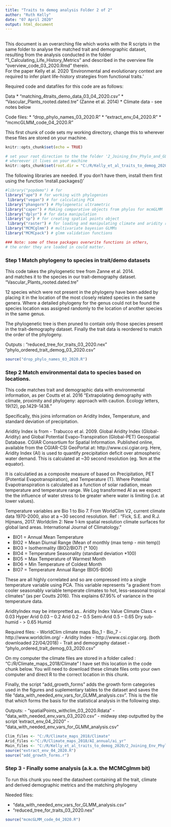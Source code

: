 ```yaml
---
title: "Traits to demog analysis Folder 2 of 2"
author: "Ruth Kelly"
date: "07 April 2020"
output: html_document
---
```



## 

This document is an overarching file which works with the R scripts in the same folder to analyse the matched trait and demographic dataset, resulting from the analysis conducted in the folder "1_Calculating_Life_History_Metrics" and described in the overview file "overview_code_03_2020.Rmd" therein.   
For the paper Kelly et al. 2020 'Environmental and evolutionary context are required to infer plant life-history strategies from functional traits.'

Required code and datafiles for this code are as follows:

Data
 * "matching_4traits_demo_data_03_04_2020.csv"
 * "Vascular_Plants_rooted.dated.tre"  (Zanne et al. 2014)
 * Climate data - see notes below
 
Code files: 
 * "drop_phylo_names_03_2020.R" 
 * "extract_env_04_2020.R"
 * "mcmcGLMM_code_04_2020.R"
 
This first chunk of code sets my working directory, change this to wherever these files are stored on your machine. 

```r
knitr::opts_chunk$set(echo = TRUE)

# set your root direction to the the folder '2_Joining_Env_Phylo_and_GLMMing' 
# whereever it lives on your machine
knitr::opts_chunk$set(root.dir = "C:/R/Kelly_et_al_traits_to_demog_2020/2_Joining_Env_Phylo_and_GLMMs")
```



The following libraries are needed.  If you don't have them, install them first using the function 'install.packages()'

```r
#library("popdemo") # for 
library("ape") # for working with phylogenies
 library("vegan") # for calculating PCA
library("phangorn") # Phylogenetic ultrametric
library("caper") # Making comparative objects from phylos for mcmGLMM
library("dplyr") # for data manipulation
library("sp") # for creating spatial points object
 library("raster") # for loading and manipulating climate and aridity rasters
library("MCMCglmm") # multivariate bayesian GLMMs
library("MCMCpack") # glmm validation functions

### Note: some of these packages overwrite functions in others, 
# the order they are loaded in could matter. 


```


### Step 1 Match phylogeny to species in trait/demo datasets 

This code takes the phylogenetic tree from Zanne et al. 2014.  
 and matches it to the species in our trait-demography dataset. 
"Vascular_Plants_rooted.dated.tre"


12 species which were not present in the phylogeny have been added by 
placing it in the location of the most closely related species in the same genera.
Where a detailed phylogeny for the genus could not be found the species location was assigned randomly to the location of another species in the same genus. 

The phylogenetic tree is then pruned to contain only those species present in the trait-demography dataset. Finally the trait data is reordered to match the order of the phylogeny. 

Outputs : 
"reduced_tree_for_traits_03_2020.nex"
"phylo_ordered_trait_demog_03_2020.csv"


```r
source("drop_phylo_names_03_2020.R")
```


### Step 2 Match environmental data to species based on locations.

This code matches trait and demographic data with environmental information,
as per Coutts et al. 2016 "Extrapolating demography with climate, proximity and phylogeny: approach with caution. Ecology letters, 19(12), pp.1429-1438."

Specifically, this joins information on Aridity Index, Temperature, and standard deviation of precipitation. 

Ariditiy Index is from - Trabucco et al. 2009. Global Aridity Index (Global-Aridity) and Global Potential Evapo-Transpiration (Global-PET) Geospatial Database. CGIAR Consortium for Spatial Information. Published online, available from the CGIAR-CSI GeoPortal at:  http://www.csi.cgiar.org. Here, Aridity Index (AI) is used to quantify precipitation deficit over atmospheric water demand. This is calculated at ~30 second resolution (eg. 1km at the equator).

It is calculatied as a composite measure of based on  Precipitation, PET (Potential Evapotranspiration), and Temperature (T). Where Potential Evapotranspiration is calculated as a function of solar radiation, mean temperature and temperature range.  We Log transformed AI as we expect the the influence of water stress to be greater where water is limiting (i.e. at lower values).

Temperature variables are Bio 1 to Bio 7. From WorldClim V2, current climate data 1970-2000, also at a ~30 second resolution. Ref : "Fick, S.E. and R.J. Hijmans, 2017. Worldclim 2: New 1-km spatial resolution climate surfaces for global land areas. International Journal of Climatology."

  * BIO1 = Annual Mean Temperature
  * BIO2 = Mean Diurnal Range (Mean of monthly (max temp - min temp))
  * BIO3 = Isothermality (BIO2/BIO7) (* 100)
  * BIO4 = Temperature Seasonality (standard deviation *100)
  * BIO5 = Max Temperature of Warmest Month
  * BIO6 = Min Temperature of Coldest Month
  * BIO7 = Temperature Annual Range (BIO5-BIO6)


These are all highly correlated and so are compressed into a single temperature variable using PCA. This variable represents "a gradient from cooler seasonably variable temperate climates to hot, less-seasonal tropical climates" (as per Coutts 2016). This explains 67.95% of variance in the temperature data. 


AridityIndex may be interpretted as..
 Aridity Index Value 		Climate Class
    < 0.03			           Hyper Arid
 0.03 – 0.2			           Arid
 0.2 – 0.5			            Semi-Arid
 0.5 – 0.65			        Dry sub-humid
  - > 0.65			                 Humid

Required files: 
  - WorldClim climate maps Bio_1 - Bio_7 - http://www.worldclim.org/
  - Aridity Index - http://www.csi.cgiar.org. (both downloaded 22/04/2018)
  - Trait and demography dataset - "phylo_ordered_trait_demog_03_2020.csv"

On my computer the climate files are stored in a folder called :
"C:/R/Climate_maps_2018/Climate"  I have set this location in the code chunk below. You will need to download these climate files onto your own computer and direct R to the correct location in this chunk. 

Finally, the script "add_growth_forms" adds the growth form categories used in the figures and suplementary tables to the dataset and saves the file
"data_with_needed_env_vars_for_GLMM_analysis.csv". This is the file that which forms the basis for the statistical analysis in the following step. 

Outputs: 
  - "spatialPoints_withclim_03_2020.Rdata"
  - "data_with_needed_env_vars_03_2020.csv" - midway step outputted by the script 'extract_env_04_2020"
  - "data_with_needed_env_vars_for_GLMM_analysis.csv"
  

```r
Clim_files <- "C:/R/Climate_maps_2018/Climate"
Arid_files <-"C:/R/Climate_maps_2018/AI_annual/ai_yr"
Main_files <- "C:/R/Kelly_et_al_traits_to_demog_2020/2_Joining_Env_Phylo_and_GLMMing"
source("extract_env_04_2020.R")
source("add_growth_forms.r")

```

### Step 3 - Finally some analysis (a.k.a. the MCMCglmm bit)

To run this chunk you need the datasheet containing all the trait, climate and derived demographic metrics and the matching phylogeny

Needed files: 

- "data_with_needed_env_vars_for_GLMM_analysis.csv" 
- "reduced_tree_for_traits_03_2020.nex"


```r
source("mcmcGLMM_code_04_2020.R") 
```

